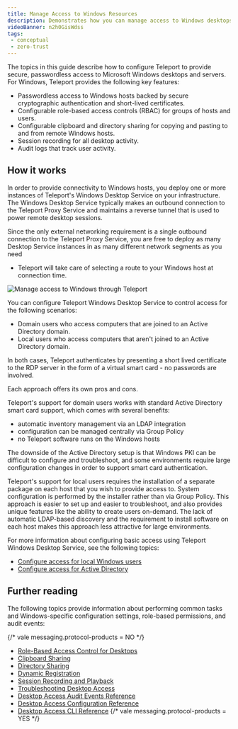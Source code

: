 ```yaml
---
title: Manage Access to Windows Resources
description: Demonstrates how you can manage access to Windows desktops with Teleport.
videoBanner: n2h0GisWdss
tags:
 - conceptual
 - zero-trust
---
```


The topics in this guide describe how to configure Teleport to provide secure, passwordless
access to Microsoft Windows desktops and servers. For Windows, Teleport provides the
following key features:

- Passwordless access to Windows hosts backed by secure cryptographic
  authentication and short-lived certificates.
- Configurable role-based access controls (RBAC) for groups of hosts and users.
- Configurable clipboard and directory sharing for copying and pasting to and
  from remote Windows hosts.
- Session recording for all desktop activity.
- Audit logs that track user activity.

## How it works

In order to provide connectivity to Windows hosts, you deploy one or more
instances of Teleport's Windows Desktop Service on your infrastructure. The
Windows Desktop Service typically makes an outbound connection to the Teleport
Proxy Service and maintains a reverse tunnel that is used to power remote
desktop sessions.

Since the only external networking requirement is a single outbound connection
to the Teleport Proxy Service, you are free to deploy as many Desktop Service
instances in as many different network segments as you need
- Teleport will take care of selecting a route to your Windows host at
connection time.

![Manage access to Windows through Teleport](../../../img/desktop-access/windows-desktop-service-overview.png)

You can configure Teleport Windows Desktop Service to control access for the following
scenarios:

- Domain users who access computers that are joined to an Active Directory domain.
- Local users who access computers that aren't joined to an Active Directory domain.

In both cases, Teleport authenticates by presenting a short lived certificate to
the RDP server in the form of a virtual smart card - no passwords are involved.

Each approach offers its own pros and cons.

Teleport's support for domain users works with standard Active Directory smart
card support, which comes with several benefits:

- automatic inventory management via an LDAP integration
- configuration can be managed centrally via Group Policy
- no Teleport software runs on the Windows hosts

The downside of the Active Directory setup is that Windows PKI can be difficult
to configure and troubleshoot, and some environments require large configuration
changes in order to support smart card authentication.

Teleport's support for local users requires the installation of a separate
package on each host that you wish to provide access to. System configuration is
performed by the installer rather than via Group Policy. This approach is easier
to set up and easier to troubleshoot, and also provides unique features like the
ability to create users on-demand. The lack of automatic LDAP-based discovery
and the requirement to install software on each host makes this approach less
attractive for large environments.

For more information about configuring basic access using Teleport Windows
Desktop Service, see the following topics:

- [Configure access for local Windows users](./getting-started.mdx)
- [Configure access for Active Directory](./active-directory.mdx)

## Further reading

The following topics provide information about performing common tasks and
Windows-specific configuration settings, role-based permissions, and audit events:

{/* vale messaging.protocol-products = NO */}
- [Role-Based Access Control for Desktops](./rbac.mdx)
- [Clipboard Sharing](../../reference/agent-services/desktop-access-reference/clipboard.mdx)
- [Directory Sharing](./directory-sharing.mdx)
- [Dynamic Registration](./dynamic-registration.mdx)
- [Session Recording and Playback](../../reference/agent-services/desktop-access-reference/sessions.mdx)
- [Troubleshooting Desktop Access](./troubleshooting.mdx)
- [Desktop Access Audit Events Reference](../../reference/agent-services/desktop-access-reference/audit.mdx)
- [Desktop Access Configuration Reference](../../reference/agent-services/desktop-access-reference/configuration.mdx)
- [Desktop Access CLI Reference](../../reference/agent-services/desktop-access-reference/cli.mdx)
{/* vale messaging.protocol-products = YES */}

